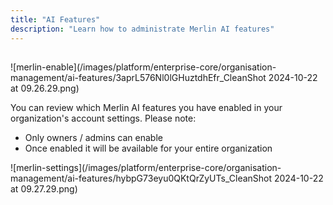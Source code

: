 ```yaml
---
title: "AI Features"
description: "Learn how to administrate Merlin AI features"
---
```


## 

![merlin-enable](/images/platform/enterprise-core/organisation-management/ai-features/3aprL576Nl0lGHuztdhEfr_CleanShot 2024-10-22 at 09.26.29.png)

You can review which Merlin AI features you have enabled in your organization's account settings. Please note: 

- Only owners / admins can enable 
- Once enabled it will be available for your entire organization

![merlin-settings](/images/platform/enterprise-core/organisation-management/ai-features/hybpG73eyu0QKtQrZyUTs_CleanShot 2024-10-22 at 09.27.29.png)
